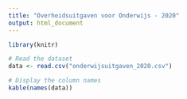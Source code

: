 ```yaml
---
title: "Overheidsuitgaven voor Onderwijs - 2020"
output: html_document
---
```

```r
library(knitr)

# Read the dataset
data <- read.csv("onderwijsuitgaven_2020.csv")

# Display the column names
kable(names(data))
```
